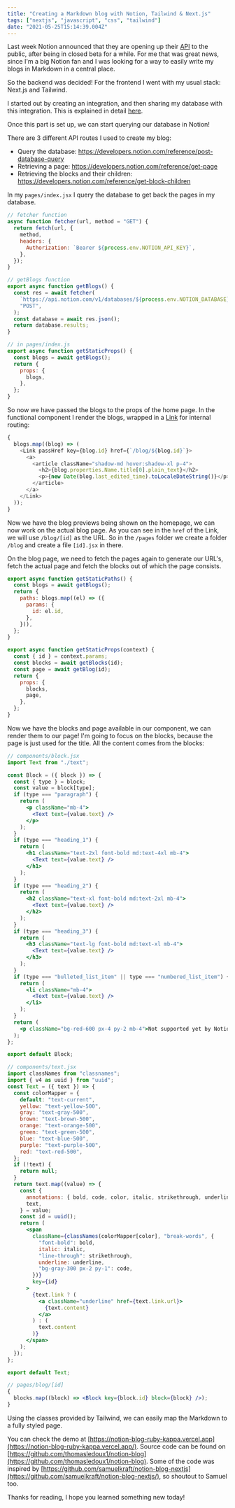 ```yaml
---
title: "Creating a Markdown blog with Notion, Tailwind & Next.js"
tags: ["nextjs", "javascript", "css", "tailwind"]
date: "2021-05-25T15:14:39.004Z"
---
```


Last week Notion announced that they are opening up their [API](https://developers.notion.com) to the public, after being in closed beta for a while.
For me that was great news, since I'm a big Notion fan and I was looking for a way to easily write my blogs in Markdown in a central place.

So the backend was decided! For the frontend I went with my usual stack: Next.js and Tailwind.

I started out by creating an integration, and then sharing my database with this integration. This is explained in detail [here](https://developers.notion.com/docs/getting-started).

Once this part is set up, we can start querying our database in Notion!

There are 3 different API routes I used to create my blog:

- Query the database: https://developers.notion.com/reference/post-database-query
- Retrieving a page: https://developers.notion.com/reference/get-page
- Retrieving the blocks and their children: https://developers.notion.com/reference/get-block-children

In my `pages/index.jsx` I query the database to get back the pages in my database.

```javascript
// fetcher function
async function fetcher(url, method = "GET") {
  return fetch(url, {
    method,
    headers: {
      Authorization: `Bearer ${process.env.NOTION_API_KEY}`,
    },
  });
}

// getBlogs function
export async function getBlogs() {
  const res = await fetcher(
    `https://api.notion.com/v1/databases/${process.env.NOTION_DATABASE}/query`,
    "POST",
  );
  const database = await res.json();
  return database.results;
}

// in pages/index.js
export async function getStaticProps() {
  const blogs = await getBlogs();
  return {
    props: {
      blogs,
    },
  };
}
```

So now we have passed the blogs to the props of the home page.
In the functional component I render the blogs, wrapped in a [Link](https://nextjs.org/docs/api-reference/next/link) for internal routing:

```javascript
{
  blogs.map((blog) => (
    <Link passHref key={blog.id} href={`/blog/${blog.id}`}>
      <a>
        <article className="shadow-md hover:shadow-xl p-4">
          <h2>{blog.properties.Name.title[0].plain_text}</h2>
          <p>{new Date(blog.last_edited_time).toLocaleDateString()}</p>
        </article>
      </a>
    </Link>
  ));
}
```

Now we have the blog previews being shown on the homepage, we can now work on the actual blog page.
As you can see in the `href` of the Link, we will use `/blog/[id]` as the URL.
So in the `/pages` folder we create a folder `/blog` and create a file `[id].jsx` in there.

On the blog page, we need to fetch the pages again to generate our URL's, fetch the actual page and fetch the blocks out of which the page consists.

```javascript
export async function getStaticPaths() {
  const blogs = await getBlogs();
  return {
    paths: blogs.map((el) => ({
      params: {
        id: el.id,
      },
    })),
  };
}
```

```javascript
export async function getStaticProps(context) {
  const { id } = context.params;
  const blocks = await getBlocks(id);
  const page = await getBlog(id);
  return {
    props: {
      blocks,
      page,
    },
  };
}
```

Now we have the blocks and page available in our component, we can render them to our page!
I'm going to focus on the blocks, because the page is just used for the title.
All the content comes from the blocks:

```jsx
// components/block.jsx
import Text from "./text";

const Block = ({ block }) => {
  const { type } = block;
  const value = block[type];
  if (type === "paragraph") {
    return (
      <p className="mb-4">
        <Text text={value.text} />
      </p>
    );
  }
  if (type === "heading_1") {
    return (
      <h1 className="text-2xl font-bold md:text-4xl mb-4">
        <Text text={value.text} />
      </h1>
    );
  }
  if (type === "heading_2") {
    return (
      <h2 className="text-xl font-bold md:text-2xl mb-4">
        <Text text={value.text} />
      </h2>
    );
  }
  if (type === "heading_3") {
    return (
      <h3 className="text-lg font-bold md:text-xl mb-4">
        <Text text={value.text} />
      </h3>
    );
  }
  if (type === "bulleted_list_item" || type === "numbered_list_item") {
    return (
      <li className="mb-4">
        <Text text={value.text} />
      </li>
    );
  }
  return (
    <p className="bg-red-600 px-4 py-2 mb-4">Not supported yet by Notion API</p>
  );
};

export default Block;
```

```jsx
// components/text.jsx
import classNames from "classnames";
import { v4 as uuid } from "uuid";
const Text = ({ text }) => {
  const colorMapper = {
    default: "text-current",
    yellow: "text-yellow-500",
    gray: "text-gray-500",
    brown: "text-brown-500",
    orange: "text-orange-500",
    green: "text-green-500",
    blue: "text-blue-500",
    purple: "text-purple-500",
    red: "text-red-500",
  };
  if (!text) {
    return null;
  }
  return text.map((value) => {
    const {
      annotations: { bold, code, color, italic, strikethrough, underline },
      text,
    } = value;
    const id = uuid();
    return (
      <span
        className={classNames(colorMapper[color], "break-words", {
          "font-bold": bold,
          italic: italic,
          "line-through": strikethrough,
          underline: underline,
          "bg-gray-300 px-2 py-1": code,
        })}
        key={id}
      >
        {text.link ? (
          <a className="underline" href={text.link.url}>
            {text.content}
          </a>
        ) : (
          text.content
        )}
      </span>
    );
  });
};

export default Text;

// pages/blog/[id]
{
  blocks.map((block) => <Block key={block.id} block={block} />);
}
```

Using the classes provided by Tailwind, we can easily map the Markdown to a fully styled page.

You can check the demo at [https://notion-blog-ruby-kappa.vercel.app](https://notion-blog-ruby-kappa.vercel.app/).
Source code can be found on [https://github.com/thomasledoux1/notion-blog](https://github.com/thomasledoux1/notion-blog).
Some of the code was inspired by [https://github.com/samuelkraft/notion-blog-nextjs](https://github.com/samuelkraft/notion-blog-nextjs/), so shoutout to Samuel too.

Thanks for reading, I hope you learned something new today!
